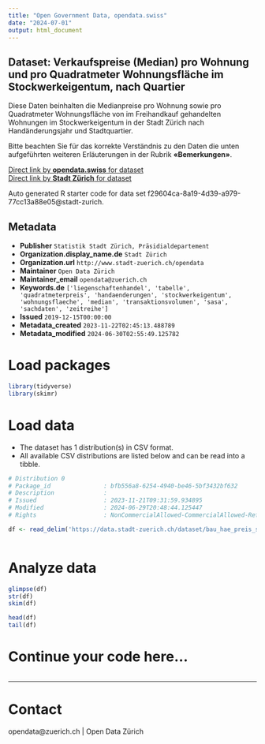 ```yaml
---
title: "Open Government Data, opendata.swiss"
date: "2024-07-01"
output: html_document
---
```


## Dataset: Verkaufspreise (Median) pro Wohnung und pro Quadratmeter Wohnungsfläche im Stockwerkeigentum, nach Quartier


Diese Daten beinhalten die Medianpreise pro Wohnung sowie pro Quadratmeter Wohnungsfläche von im Freihandkauf gehandelten Wohnungen im Stockwerkeigentum in der Stadt Zürich nach Handänderungsjahr und Stadtquartier.

Bitte beachten Sie für das korrekte Verständnis zu den Daten die unten aufgeführten weiteren Erläuterungen in der Rubrik **«Bemerkungen»**.



[Direct link by **opendata.swiss** for dataset](https://opendata.swiss/de/dataset/verkaufspreise-median-pro-wohnung-und-pro-quadratmeter-wohnungsflache-im-stockwerkeigentum-2009-1)<br>
[Direct link by **Stadt Zürich** for dataset](https://data.stadt-zuerich.ch/dataset/bau_hae_preis_stockwerkeigentum_stadtquartier_od5157)

Auto generated R starter code for data set f29604ca-8a19-4d39-a979-77cc13a88e05@stadt-zurich.

## Metadata

- **Publisher** `Statistik Stadt Zürich, Präsidialdepartement`
- **Organization.display_name.de** `Stadt Zürich`
- **Organization.url** `http://www.stadt-zuerich.ch/opendata`
- **Maintainer** `Open Data Zürich`
- **Maintainer_email** `opendata@zuerich.ch`
- **Keywords.de** `['liegenschaftenhandel', 'tabelle', 'quadratmeterpreis', 'handaenderungen', 'stockwerkeigentum', 'wohnungsflaeche', 'median', 'transaktionsvolumen', 'sasa', 'sachdaten', 'zeitreihe']`
- **Issued** `2019-12-15T00:00:00`
- **Metadata_created** `2023-11-22T02:45:13.488789`
- **Metadata_modified** `2024-06-30T02:55:49.125782`


# Load packages

```r

library(tidyverse)
library(skimr)

```

# Load data

-   The dataset has 1 distribution(s) in CSV format.
-   All available CSV distributions are listed below and can be read into a tibble.

```r

# Distribution 0
# Package_id               : bfb556a8-6254-4940-be46-5bf3432bf632
# Description              : 
# Issued                   : 2023-11-21T09:31:59.934895
# Modified                 : 2024-06-29T20:48:44.125447
# Rights                   : NonCommercialAllowed-CommercialAllowed-ReferenceNotRequired

df <- read_delim('https://data.stadt-zuerich.ch/dataset/bau_hae_preis_stockwerkeigentum_stadtquartier_od5157/download/BAU515OD5157.csv')



```

# Analyze data

```r

glimpse(df)
str(df)
skim(df)

head(df)
tail(df)

```

# Continue your code here...

```r

```

------------------------------------------------------------------------

# Contact

opendata@zuerich.ch | Open Data Zürich
